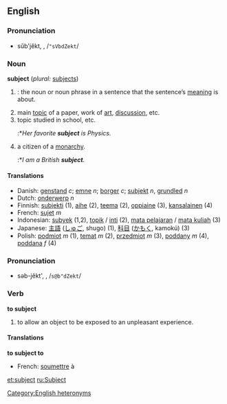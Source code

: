 ==English==
===Pronunciation===
*sŭb'jĕkt, {{IPA|/ˈsʌbdʒekt/}}, /<tt>"sVbdZekt</tt>/

=== Noun ===
'''subject''' (''plural:'' [[subjects]])

#{{grammar}}: the noun or noun phrase in a sentence that the sentence’s [[meaning]] is about.
# main [[topic]] of a paper, work of [[art]], [[discussion]], etc.
# topic studied in school, etc.
#:*''Her favorite '''subject''' is Physics.''
# a citizen of a [[monarchy]].
#:*''I am a British '''subject'''.''

==== Translations ====
*Danish: [[genstand]] ''c''; [[emne]] ''n''; [[borger]] ''c''; [[subjekt]] ''n'', [[grundled]] ''n''
*Dutch: [[onderwerp]] ''n''
*Finnish: [[subjekti]] (1), [[aihe]] (2), [[teema]] (2), [[oppiaine]] (3), [[kansalainen]] (4)
*French: [[sujet]] ''m''
*Indonesian: [[subyek]] (1,2), [[topik]] / [[inti]] (2), [[mata pelajaran]] / [[mata kuliah]] (3)
*Japanese: [[主語]] ([[しゅご]], shugo) (1), [[科目]] ([[かもく]], kamokú) (3)
*Polish: [[podmiot]] ''m'' (1), [[temat]] ''m'' (2), [[przedmiot]] ''m'' (3), [[poddany]] ''m'' (4), [[poddana]] ''f'' (4)

===Pronunciation===
*səb-jĕkt', {{IPA|/səbˈdʒekt/}}, /<tt>s@b"dZekt</tt>/

===Verb===
'''to subject'''

# to allow an object to be exposed to an unpleasant experience.

<!-- is "subject to" an idiom or just a collocation? where does this translation therefore belong? -->
====Translations====
'''to subject to'''

*French: [[soumettre]] à

[[et:subject]]
[[ru:Subject]]
[[Category:English heteronyms]]